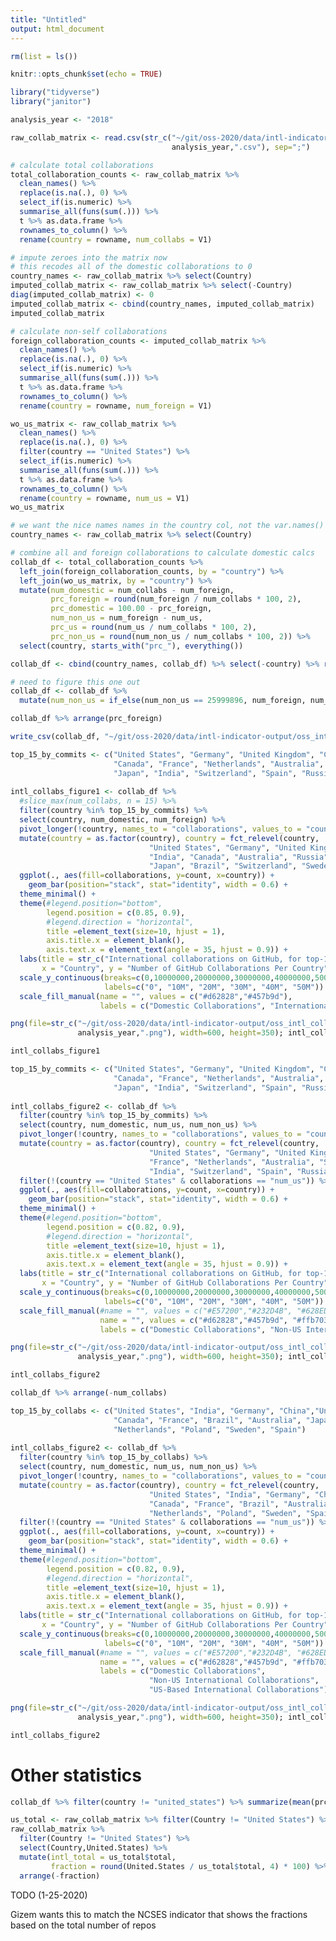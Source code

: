 ```yaml
---
title: "Untitled"
output: html_document
---
```


```r
rm(list = ls())

knitr::opts_chunk$set(echo = TRUE)

library("tidyverse")
library("janitor")

analysis_year <- "2018"

raw_collab_matrix <- read.csv(str_c("~/git/oss-2020/data/intl-indicator-output/oss_intl_collaborations_",
                                    analysis_year,".csv"), sep=";")

# calculate total collaborations 
total_collaboration_counts <- raw_collab_matrix %>%
  clean_names() %>% 
  replace(is.na(.), 0) %>%
  select_if(is.numeric) %>%
  summarise_all(funs(sum(.))) %>% 
  t %>% as.data.frame %>% 
  rownames_to_column() %>% 
  rename(country = rowname, num_collabs = V1)

# impute zeroes into the matrix now 
# this recodes all of the domestic collaborations to 0
country_names <- raw_collab_matrix %>% select(Country)
imputed_collab_matrix <- raw_collab_matrix %>% select(-Country)
diag(imputed_collab_matrix) <- 0
imputed_collab_matrix <- cbind(country_names, imputed_collab_matrix)
imputed_collab_matrix

# calculate non-self collaborations 
foreign_collaboration_counts <- imputed_collab_matrix %>%
  clean_names() %>% 
  replace(is.na(.), 0) %>%
  select_if(is.numeric) %>%
  summarise_all(funs(sum(.))) %>% 
  t %>% as.data.frame %>% 
  rownames_to_column() %>% 
  rename(country = rowname, num_foreign = V1)

wo_us_matrix <- raw_collab_matrix %>%
  clean_names() %>% 
  replace(is.na(.), 0) %>% 
  filter(country == "United States") %>% 
  select_if(is.numeric) %>%
  summarise_all(funs(sum(.))) %>% 
  t %>% as.data.frame %>% 
  rownames_to_column() %>% 
  rename(country = rowname, num_us = V1)
wo_us_matrix

# we want the nice names names in the country col, not the var.names()
country_names <- raw_collab_matrix %>% select(Country)

# combine all and foreign collaborations to calculate domestic calcs
collab_df <- total_collaboration_counts %>% 
  left_join(foreign_collaboration_counts, by = "country") %>% 
  left_join(wo_us_matrix, by = "country") %>% 
  mutate(num_domestic = num_collabs - num_foreign,
         prc_foreign = round(num_foreign / num_collabs * 100, 2),
         prc_domestic = 100.00 - prc_foreign,
         num_non_us = num_foreign - num_us,
         prc_us = round(num_us / num_collabs * 100, 2),
         prc_non_us = round(num_non_us / num_collabs * 100, 2)) %>% 
  select(country, starts_with("prc_"), everything()) 

collab_df <- cbind(country_names, collab_df) %>% select(-country) %>% rename(country = Country)

# need to figure this one out 
collab_df <- collab_df %>% 
  mutate(num_non_us = if_else(num_non_us == 25999896, num_foreign, num_non_us))

collab_df %>% arrange(prc_foreign)

write_csv(collab_df, "~/git/oss-2020/data/intl-indicator-output/oss_intl_collaborations_2018_summary.csv")

```

```r
top_15_by_commits <- c("United States", "Germany", "United Kingdom", "China", 
                       "Canada", "France", "Netherlands", "Australia", "Sweden", 
                       "Japan", "India", "Switzerland", "Spain", "Russia", "Brazil")
  
intl_collabs_figure1 <- collab_df %>% 
  #slice_max(num_collabs, n = 15) %>% 
  filter(country %in% top_15_by_commits) %>% 
  select(country, num_domestic, num_foreign) %>% 
  pivot_longer(!country, names_to = "collaborations", values_to = "count") %>% 
  mutate(country = as.factor(country), country = fct_relevel(country, 
                               "United States", "Germany", "United Kingdom", "China", "France",
                               "India", "Canada", "Australia", "Russia", "Netherlands",
                               "Japan", "Brazil", "Switzerland", "Sweden", "Poland")) %>%
  ggplot(., aes(fill=collaborations, y=count, x=country)) + 
    geom_bar(position="stack", stat="identity", width = 0.6) +
  theme_minimal() + 
  theme(#legend.position="bottom", 
        legend.position = c(0.85, 0.9), 
        #legend.direction = "horizontal",
        title =element_text(size=10, hjust = 1),
        axis.title.x = element_blank(),
        axis.text.x = element_text(angle = 35, hjust = 0.9)) +
  labs(title = str_c("International collaborations on GitHub, for top-15 countries by GitHub commits: ", analysis_year), 
       x = "Country", y = "Number of GitHub Collaborations Per Country") +
  scale_y_continuous(breaks=c(0,10000000,20000000,30000000,40000000,50000000), 
                     labels=c("0", "10M", "20M", "30M", "40M", "50M")) +
  scale_fill_manual(name = "", values = c("#d62828","#457b9d"), 
                    labels = c("Domestic Collaborations", "International Collaborations"))

png(file=str_c("~/git/oss-2020/data/intl-indicator-output/oss_intl_collaborations_fig1_",
               analysis_year,".png"), width=600, height=350); intl_collabs_figure1; dev.off()

intl_collabs_figure1
```

```r
top_15_by_commits <- c("United States", "Germany", "United Kingdom", "China", 
                       "Canada", "France", "Netherlands", "Australia", "Sweden", 
                       "Japan", "India", "Switzerland", "Spain", "Russia", "Brazil")
  
intl_collabs_figure2 <- collab_df %>% 
  filter(country %in% top_15_by_commits) %>% 
  select(country, num_domestic, num_us, num_non_us) %>% 
  pivot_longer(!country, names_to = "collaborations", values_to = "count") %>% 
  mutate(country = as.factor(country), country = fct_relevel(country, 
                               "United States", "Germany", "United Kingdom", "China", "Canada", 
                               "France", "Netherlands", "Australia", "Sweden", "Japan",
                               "India", "Switzerland", "Spain", "Russia", "Brazil")) %>% 
  filter(!(country == "United States" & collaborations == "num_us")) %>% 
  ggplot(., aes(fill=collaborations, y=count, x=country)) + 
    geom_bar(position="stack", stat="identity", width = 0.6) +
  theme_minimal() + 
  theme(#legend.position="bottom", 
        legend.position = c(0.82, 0.9), 
        #legend.direction = "horizontal",
        title =element_text(size=10, hjust = 1),
        axis.title.x = element_blank(),
        axis.text.x = element_text(angle = 35, hjust = 0.9)) +
  labs(title = str_c("International collaborations on GitHub, for top-15 countries by GitHub commits: ", analysis_year), 
       x = "Country", y = "Number of GitHub Collaborations Per Country") +
  scale_y_continuous(breaks=c(0,10000000,20000000,30000000,40000000,50000000), 
                     labels=c("0", "10M", "20M", "30M", "40M", "50M")) +
  scale_fill_manual(#name = "", values = c("#E57200","#232D4B", "#628ED8"), # uva version
                    name = "", values = c("#d62828","#457b9d", "#ffb703"), # ncses version
                    labels = c("Domestic Collaborations", "Non-US International Collaborations", "US-Based International Collaborations"))

png(file=str_c("~/git/oss-2020/data/intl-indicator-output/oss_intl_collaborations_fig2_",
               analysis_year,".png"), width=600, height=350); intl_collabs_figure2; dev.off()

intl_collabs_figure2
```

```r
collab_df %>% arrange(-num_collabs)
```

```r
top_15_by_collabs <- c("United States", "India", "Germany", "China","United Kingdom", 
                       "Canada", "France", "Brazil", "Australia", "Japan", "Russia",
                       "Netherlands", "Poland", "Sweden", "Spain")
  
intl_collabs_figure2 <- collab_df %>% 
  filter(country %in% top_15_by_collabs) %>% 
  select(country, num_domestic, num_us, num_non_us) %>% 
  pivot_longer(!country, names_to = "collaborations", values_to = "count") %>% 
  mutate(country = as.factor(country), country = fct_relevel(country, 
                               "United States", "India", "Germany", "China", "United Kingdom", 
                               "Canada", "France", "Brazil", "Australia", "Japan", "Russia", 
                               "Netherlands", "Poland", "Sweden", "Spain")) %>% 
  filter(!(country == "United States" & collaborations == "num_us")) %>% 
  ggplot(., aes(fill=collaborations, y=count, x=country)) + 
    geom_bar(position="stack", stat="identity", width = 0.6) +
  theme_minimal() + 
  theme(#legend.position="bottom", 
        legend.position = c(0.82, 0.9), 
        #legend.direction = "horizontal",
        title =element_text(size=10, hjust = 1),
        axis.title.x = element_blank(),
        axis.text.x = element_text(angle = 35, hjust = 0.9)) +
  labs(title = str_c("International collaborations on GitHub, for top-15 countries based on GitHub collaborations: ", analysis_year), 
       x = "Country", y = "Number of GitHub Collaborations Per Country") +
  scale_y_continuous(breaks=c(0,10000000,20000000,30000000,40000000,50000000), 
                     labels=c("0", "10M", "20M", "30M", "40M", "50M")) +
  scale_fill_manual(#name = "", values = c("#E57200","#232D4B", "#628ED8"), # uva version
                    name = "", values = c("#d62828","#457b9d", "#ffb703"), # ncses version
                    labels = c("Domestic Collaborations", 
                               "Non-US International Collaborations", 
                               "US-Based International Collaborations"))

png(file=str_c("~/git/oss-2020/data/intl-indicator-output/oss_intl_collaborations_fig2_",
               analysis_year,".png"), width=600, height=350); intl_collabs_figure2; dev.off()

intl_collabs_figure2
```

# Other statistics 

```r
collab_df %>% filter(country != "united_states") %>% summarize(mean(prc_us))
```

```r
us_total <- raw_collab_matrix %>% filter(Country != "United States") %>% summarize(total = sum(United.States))
raw_collab_matrix %>%
  filter(Country != "United States") %>% 
  select(Country,United.States) %>% 
  mutate(intl_total = us_total$total,
         fraction = round(United.States / us_total$total, 4) * 100) %>% 
  arrange(-fraction)
```

TODO (1-25-2020)

Gizem wants this to match the NCSES indicator that shows the fractions based on the total number of repos 
